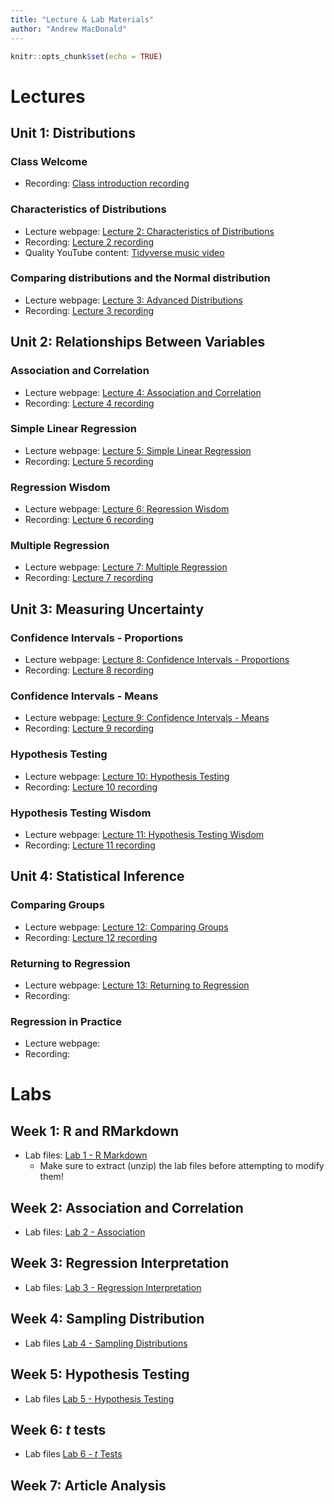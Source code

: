 ---
title: "Lecture & Lab Materials"
author: "Andrew MacDonald"
---

```{r setup, include=FALSE}
knitr::opts_chunk$set(echo = TRUE)
```

# Lectures

## Unit 1: Distributions

### Class Welcome

* Recording: [Class introduction recording](https://duke.zoom.us/rec/share/uLEG-LbYlPv0NUuSLp82zpCwS9lEtVFG_GyyJzFxLrnKujZn2W4TW3pJtKrJC0ve.5C3LplqA3O6q0T8-)

### Characteristics of Distributions

* Lecture webpage: [Lecture 2: Characteristics of Distributions](https://andrewm.shinyapps.io/Lecture2-Distributions/)
* Recording: [Lecture 2 recording](https://duke.zoom.us/rec/share/NlKBUGJqr8h525mxEiyBUW6c-jLNPQ-fxNWAouso0DRBCafFNHJj8GkRpw0sDJv2.3FlH8IPcCb7hrOBp)
* Quality YouTube content: [Tidyverse music video](https://www.youtube.com/watch?v=p8Py9C8iq2s&ab_channel=TheRaf)

### Comparing distributions and the Normal distribution

* Lecture webpage: [Lecture 3: Advanced Distributions](https://andrewm.shinyapps.io/Lecture3-AdvancedDistributions/)
* Recording: [Lecture 3 recording](https://duke.zoom.us/rec/share/s8kRtcj46mXe_8_BwcYMkOa5VPXIFozXAeRQ0dlstVbypPYhF2cZXl30JeKgVwtG.xdFZSe7XM5oFafZc)

## Unit 2: Relationships Between Variables

### Association and Correlation

* Lecture webpage: [Lecture 4: Association and Correlation](https://andrewm.shinyapps.io/Lecture4-AssociationCorrelation/)
* Recording: [Lecture 4 recording](https://duke.zoom.us/rec/share/avr76S7AvD6uLcVDPBRHz9XumwKcxvWuABv8SRrXQpEQlCM-npWRQtOSuxZ6WKvW.gb_id8zOaXtKiNaS)

### Simple Linear Regression

* Lecture webpage: [Lecture 5: Simple Linear Regression](https://andrewm.shinyapps.io/Lecture5-SimpleRegression/)
* Recording: [Lecture 5 recording](https://duke.zoom.us/rec/share/9VonHtUX8D-BjkAdnUDbxYmvZAEiTp9l-KN-X4N7WeqRx_k1eg8TYrP-b4vRxirT.ILsSSCH1j1gWUBgc)

### Regression Wisdom

* Lecture webpage: [Lecture 6: Regression Wisdom](https://andrewm.shinyapps.io/Lecture6-RegressionWisdom/)
* Recording: [Lecture 6 recording](https://duke.zoom.us/rec/share/lH34CYl2MfxbzmXS08ZN59BBJgCcSTOWa_pHoq3lZlCpiGqOxgIEolLx9OxX-VQ.WkuL06zPgHNaMSjL?startTime=1631171289000)

### Multiple Regression

* Lecture webpage: [Lecture 7: Multiple Regression](https://andrewm.shinyapps.io/Lecture7-MultipleRegression/)
* Recording: [Lecture 7 recording](https://duke.zoom.us/rec/share/ohIoZnvxGiemMcANEIUN65F5i_rcfm3xuTjYVLe7HMjBGdiWiUrgZbEfgvEk7V4.Pk_3mgy_wtUdJG8o?startTime=1631534534000)

## Unit 3: Measuring Uncertainty

### Confidence Intervals - Proportions

* Lecture webpage: [Lecture 8: Confidence Intervals - Proportions](https://andrewm.shinyapps.io/Lecture8-ConfIntProportions/)
* Recording: [Lecture 8 recording](https://duke.zoom.us/rec/share/31QiaoK0Ge7XkJjONxfo1ikfpAE6QVg6QqkAJ90kkSo2qTeof0X81GXjdJ_zG7MT.WQ7iROuiWiu4oE0R?startTime=1631707519000)

### Confidence Intervals - Means

* Lecture webpage: [Lecture 9: Confidence Intervals - Means](https://andrewm.shinyapps.io/Lecture9-ConfIntMeans/)
* Recording: [Lecture 9 recording](https://duke.zoom.us/rec/share/uteUhrlCR6FAx42y5KTuy_VTeeDs0mNKOX_Cim54YEyY8aAXKo4olRiALWelDw1T.9Ilx_scw5KfPou3Z?startTime=1631876129000)

### Hypothesis Testing

* Lecture webpage: [Lecture 10: Hypothesis Testing](https://andrewm.shinyapps.io/Lecture10-HypothesisTesting/)
* Recording: [Lecture 10 recording](https://duke.zoom.us/rec/share/AbYeFxqJxkt_1vCubA6flCfoJyOtTREFO7FzFVTV8JZ009bo0mMOCJlVRwQnlGfW.fw612iktq5LyIiK_?startTime=1632311836000)

### Hypothesis Testing Wisdom

* Lecture webpage: [Lecture 11: Hypothesis Testing Wisdom](https://andrewm.shinyapps.io/Lecture11-HypothesisWisdom/)
* Recording: [Lecture 11 recording](https://duke.zoom.us/rec/share/GJFtUpnrPJYhnvRRI1or7bFo6k-ms7mEK31lb7uE1DxE1I6vA7PiAbdvYyfdN2G5.tIAmHcKRrrruJO72?startTime=1632744343000)

## Unit 4: Statistical Inference

### Comparing Groups

* Lecture webpage: [Lecture 12: Comparing Groups](https://andrewm.shinyapps.io/Lecture12-ComparingGroups/)
* Recording: [Lecture 12 recording](https://duke.zoom.us/rec/share/RPQRYo20qVHIwj4Q2fnSCkCZ3wXjuyDJJ8nQrckLZx9aQXSz4vuXi8LCGpPzf86T.JcgBMKh7av-1fBoY?startTime=1632916642000)

### Returning to Regression

* Lecture webpage: [Lecture 13: Returning to Regression](https://andrewm.shinyapps.io/Lecture13-ReturningtoRegression/)
* Recording:

### Regression in Practice

* Lecture webpage:
* Recording:

# Labs

## Week 1: R and RMarkdown

* Lab files: [Lab 1 - R Markdown](labs/wk1/lab1.zip)
  + Make sure to extract (unzip) the lab files before attempting to modify them!

## Week 2: Association and Correlation

* Lab files: [Lab 2 - Association](labs/wk2/lab2.zip)

## Week 3: Regression Interpretation

* Lab files: [Lab 3 - Regression Interpretation](labs/wk3/lab3.zip)

## Week 4: Sampling Distribution

* Lab files [Lab 4 - Sampling Distributions](labs/wk4/lab4.zip)

## Week 5: Hypothesis Testing

* Lab files [Lab 5 - Hypothesis Testing](labs/wk5/lab5.zip)

## Week 6: $t$ tests

* Lab files [Lab 6 - $t$ Tests](labs/wk6/lab6.zip)

## Week 7: Article Analysis